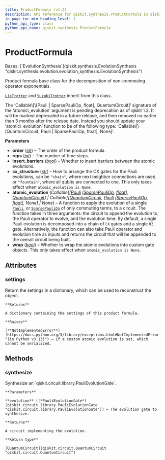 ```yaml
---
title: ProductFormula (v1.2)
description: API reference for qiskit.synthesis.ProductFormula in qiskit v1.2
in_page_toc_min_heading_level: 1
python_api_type: class
python_api_name: qiskit.synthesis.ProductFormula
---
```


# ProductFormula

<Class id="qiskit.synthesis.ProductFormula" isDedicatedPage={true} github="https://github.com/Qiskit/qiskit/tree/stable/1.2/qiskit/synthesis/evolution/product_formula.py#L30-L132" signature="qiskit.synthesis.ProductFormula(order, reps=1, insert_barriers=False, cx_structure='chain', atomic_evolution=None, wrap=False)" modifiers="class">
  Bases: [`EvolutionSynthesis`](qiskit.synthesis.EvolutionSynthesis "qiskit.synthesis.evolution.evolution_synthesis.EvolutionSynthesis")

  Product formula base class for the decomposition of non-commuting operator exponentials.

  [`LieTrotter`](qiskit.synthesis.LieTrotter "qiskit.synthesis.LieTrotter") and [`SuzukiTrotter`](qiskit.synthesis.SuzukiTrotter "qiskit.synthesis.SuzukiTrotter") inherit from this class.

  <Admonition title="Deprecated since version 1.2_pending" type="danger">
    The ‘Callable\[\[Pauli | SparsePauliOp, float], QuantumCircuit]’ signature of the ‘atomic\_evolution’ argument is pending deprecation as of qiskit 1.2. It will be marked deprecated in a future release, and then removed no earlier than 3 months after the release date. Instead you should update your ‘atomic\_evolution’ function to be of the following type: ‘Callable\[\[QuantumCircuit, Pauli | SparsePauliOp, float], None]’.
  </Admonition>

  **Parameters**

  *   **order** ([*int*](https://docs.python.org/3/library/functions.html#int "(in Python v3.13)")) – The order of the product formula.
  *   **reps** ([*int*](https://docs.python.org/3/library/functions.html#int "(in Python v3.13)")) – The number of time steps.
  *   **insert\_barriers** ([*bool*](https://docs.python.org/3/library/functions.html#bool "(in Python v3.13)")) – Whether to insert barriers between the atomic evolutions.
  *   **cx\_structure** ([*str*](https://docs.python.org/3/library/stdtypes.html#str "(in Python v3.13)")) – How to arrange the CX gates for the Pauli evolutions, can be `"chain"`, where next neighbor connections are used, or `"fountain"`, where all qubits are connected to one. This only takes effect when `atomic_evolution is None`.
  *   **atomic\_evolution** (*Callable\[\[*[*Pauli*](qiskit.quantum_info.Pauli "qiskit.quantum_info.Pauli")  *|*[*SparsePauliOp*](qiskit.quantum_info.SparsePauliOp "qiskit.quantum_info.SparsePauliOp")*,* [*float*](https://docs.python.org/3/library/functions.html#float "(in Python v3.13)")*],* [*QuantumCircuit*](qiskit.circuit.QuantumCircuit "qiskit.circuit.QuantumCircuit")*] | Callable\[\[*[*QuantumCircuit*](qiskit.circuit.QuantumCircuit "qiskit.circuit.QuantumCircuit")*,* [*Pauli*](qiskit.quantum_info.Pauli "qiskit.quantum_info.Pauli")  *|*[*SparsePauliOp*](qiskit.quantum_info.SparsePauliOp "qiskit.quantum_info.SparsePauliOp")*,* [*float*](https://docs.python.org/3/library/functions.html#float "(in Python v3.13)")*], None] | None*) – A function to apply the evolution of a single [`Pauli`](qiskit.quantum_info.Pauli "qiskit.quantum_info.Pauli"), or [`SparsePauliOp`](qiskit.quantum_info.SparsePauliOp "qiskit.quantum_info.SparsePauliOp") of only commuting terms, to a circuit. The function takes in three arguments: the circuit to append the evolution to, the Pauli operator to evolve, and the evolution time. By default, a single Pauli evolution is decomposed into a chain of `CX` gates and a single `RZ` gate. Alternatively, the function can also take Pauli operator and evolution time as inputs and returns the circuit that will be appended to the overall circuit being built.
  *   **wrap** ([*bool*](https://docs.python.org/3/library/functions.html#bool "(in Python v3.13)")) – Whether to wrap the atomic evolutions into custom gate objects. This only takes effect when `atomic_evolution is None`.

  ## Attributes

  ### settings

  <Attribute id="qiskit.synthesis.ProductFormula.settings">
    Return the settings in a dictionary, which can be used to reconstruct the object.

    **Returns**

    A dictionary containing the settings of this product formula.

    **Raises**

    [**NotImplementedError**](https://docs.python.org/3/library/exceptions.html#NotImplementedError "(in Python v3.13)") – If a custom atomic evolution is set, which cannot be serialized.
  </Attribute>

  ## Methods

  ### synthesize

  <Function id="qiskit.synthesis.ProductFormula.synthesize" github="https://github.com/Qiskit/qiskit/tree/stable/1.2/qiskit/synthesis/evolution/evolution_synthesis.py#L24-L34" signature="synthesize(evolution)" modifiers="abstract">
    Synthesize an `qiskit.circuit.library.PauliEvolutionGate`.

    **Parameters**

    **evolution** ([*PauliEvolutionGate*](qiskit.circuit.library.PauliEvolutionGate "qiskit.circuit.library.PauliEvolutionGate")) – The evolution gate to synthesize.

    **Returns**

    A circuit implementing the evolution.

    **Return type**

    [QuantumCircuit](qiskit.circuit.QuantumCircuit "qiskit.circuit.QuantumCircuit")
  </Function>
</Class>

